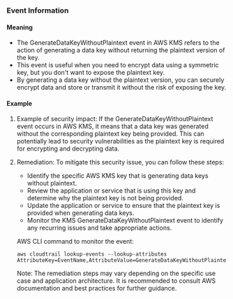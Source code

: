
### Event Information

#### Meaning

- The GenerateDataKeyWithoutPlaintext event in AWS KMS refers to the action of generating a data key without returning the plaintext version of the key.
- This event is useful when you need to encrypt data using a symmetric key, but you don't want to expose the plaintext key.
- By generating a data key without the plaintext version, you can securely encrypt data and store or transmit it without the risk of exposing the key.

#### Example

1. Example of security impact: If the GenerateDataKeyWithoutPlaintext event occurs in AWS KMS, it means that a data key was generated without the corresponding plaintext key being provided. This can potentially lead to security vulnerabilities as the plaintext key is required for encrypting and decrypting data.

2. Remediation: To mitigate this security issue, you can follow these steps:

   - Identify the specific AWS KMS key that is generating data keys without plaintext.
   - Review the application or service that is using this key and determine why the plaintext key is not being provided.
   - Update the application or service to ensure that the plaintext key is provided when generating data keys.
   - Monitor the KMS GenerateDataKeyWithoutPlaintext event to identify any recurring issues and take appropriate actions.

   AWS CLI command to monitor the event:
   ```
   aws cloudtrail lookup-events --lookup-attributes AttributeKey=EventName,AttributeValue=GenerateDataKeyWithoutPlaintext
   ```

   Note: The remediation steps may vary depending on the specific use case and application architecture. It is recommended to consult AWS documentation and best practices for further guidance.

